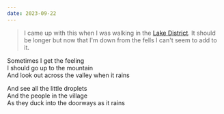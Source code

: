 ```yaml
---
date: 2023-09-22
---
```


> I came up with this when I was walking in the [Lake District](https://maps.app.goo.gl/BErmutFpAgYHtHef7). It should be longer but now that I'm down from the fells I can't seem to add to it.

Sometimes I get the feeling\
I should go up to the mountain\
And look out across the valley when it rains

And see all the little droplets\
And the people in the village\
As they duck into the doorways as it rains